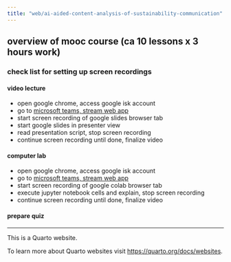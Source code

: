 ```yaml
---
title: "web/ai-aided-content-analysis-of-sustainability-communication"
---
```


## overview of mooc course (ca 10 lessons x 3 hours work)

### check list for setting up screen recordings

#### video lecture
- open google chrome, access google isk account 
- go to [microsoft teams, stream web app](https://www.microsoft365.com/launch/stream?auth=2) 
- start screen recording of google slides browser tab
- start google slides in presenter view
- read presentation script, stop screen recording
- continue screen recording until done, finalize video

#### computer lab 
- open google chrome, access google isk account 
- go to [microsoft teams, stream web app](https://www.microsoft365.com/launch/stream?auth=2) 
- start screen recording of google colab browser tab
- execute jupyter notebook cells and explain, stop screen recording
- continue screen recording until done, finalize video

#### prepare quiz

---

This is a Quarto website.

To learn more about Quarto websites visit <https://quarto.org/docs/websites>.
